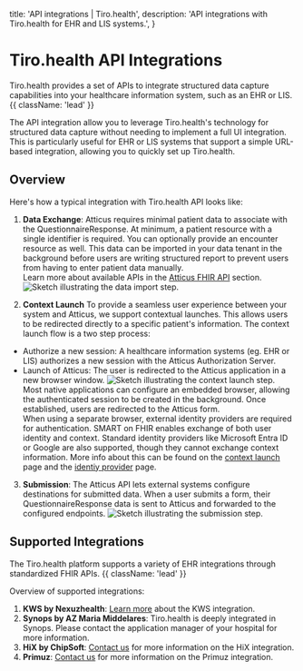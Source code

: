  title: 'API integrations | Tiro.health',
  description:
    'API integrations with Tiro.health for EHR and LIS systems.',
}


<HeroPattern />

# Tiro.health API Integrations
Tiro.health provides a set of APIs to integrate structured data capture capabilities into your healthcare information system, such as an EHR or LIS.{{ className: 'lead' }}

The API integration allow you to leverage Tiro.health's technology for structured data capture without needing to implement a full UI integration. This is particularly useful for EHR or LIS systems that support a simple URL-based integration, allowing you to quickly set up Tiro.health.


## Overview
Here's how a typical integration with Tiro.health API looks like:

1. **Data Exchange**:
Atticus requires minimal patient data to associate with the QuestionnaireResponse. At minimum, a patient resource with a single identifier is required. You can optionally provide an encounter resource as well. This data can be imported in your data tenant in the background before users are writing structured report to prevent users from having to enter patient data manually.\
Learn more about available APIs in the [Atticus FHIR API](./fhir) section.
![Sketch illustrating the data import step.](/data-import.svg)

2. **Context Launch**
To provide a seamless user experience between your system and Atticus, we support contextual launches. This allows users to be redirected directly to a specific patient's information. The context launch flow is a two step process:
- Authorize a new session: A healthcare information systems (eg. EHR or LIS) authorizes a new session with the Atticus Authorization Server.
- Launch of Atticus: The user is redirected to the Atticus application in a new browser window.
![Sketch illustrating the context launch step.](/context-launch.svg)
Most native applications can configure an embedded browser, allowing the authenticated session to be created in the background. Once established, users are redirected to the Atticus form.\
When using a separate browser, external identity providers are required for authentication. SMART on FHIR enables exchange of both user identity and context.
Standard identity providers like Microsoft Entra ID or Google are also supported, though they cannot exchange context information.
More info about this can be found on the [context launch](./context) page and the [identiy provider](./identity-provider) page.

3. **Submission**:
The Atticus API lets external systems configure destinations for submitted data.
When a user submits a form, their QuestionnaireResponse data is sent to Atticus and forwarded to the configured endpoints.
![Sketch illustrating the submission step.](/submission.svg)

## Supported Integrations
The Tiro.health platform supports a variety of EHR integrations through standardized FHIR APIs. {{ className: 'lead' }}

Overview of supported integrations:

1. **KWS by Nexuzhealth**: [Learn more](./api/kws) about the KWS integration.
2. **Synops by AZ Maria Middelares**: Tiro.health is deeply integrated in Synops. Please contact the application manager of your hospital for more information.
3. **HiX by ChipSoft**: [Contact us](mailto:support@tiro.health?subject=HiX%20integration%20request) for more information on the HiX integration.
4. **Primuz**: [Contact us](mailto:support@tiro.health?subject=Primuz%20integration%20request) for more information on the Primuz integration.
